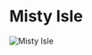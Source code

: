

# Misty Isle

<Image
  src="https://cdn.sanity.io/images/1as7cn02/production/243e3627ab2c4af57e75d16609d671e36a0346d8-1000x650.png?w=976&h=350&fit=crop&crop=center&auto=format"
  alt="Misty Isle"
  width={976}
  height={350}
/>

<ProjectDetails
  region="Riverlands"
  house="House Fisher"
  type="Ruin"
  status="Completed"
  warp="/warp mistyisle"
  projectLead="NickShaiB"
  dateStarted="September 29, 2015"
  dateCompleted="September 29, 2015"
/>
